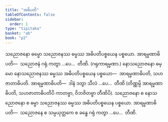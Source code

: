 ```yaml
---
title: "အဓိပတိ"
tableOfContents: false
sidebar:
  order: 1
type: "tipitaka"
basket: "ab"
book: "p2"
---
```



<DynamicBreadcrumb />

<Division number="19" book="p2" e="ch" v="38" p="91">

<Paragraph number="1366" book="p2">
သညောဇနော ဓမ္မော သညောဇနဿ ဓမ္မဿ အဓိပတိပစ္စယေန ပစ္စယော. <Emphasis>အာရမ္မဏာဓိပတိ</Emphasis>—  သညောဇနံ ဂရုံ ကတွာ …ပေ…  တီဏိ. (ဂရုကာရမ္မဏာ.)
</Paragraph>

<Paragraph number="1367" book="p2">
နောသညောဇနော ဓမ္မော နောသညောဇနဿ ဓမ္မဿ အဓိပတိပစ္စယေန ပစ္စယော—  အာရမ္မဏာဓိပတိ, သဟဇာတာဓိပတိ. <Emphasis>အာရမ္မဏာဓိပတိ</Emphasis>—  ဒါနံ ဒတွာ သီလံ …ပေ…  တီဏိ (တိဏ္ဏမ္ပိ အာရမ္မဏာဓိပတိ, သဟဇာတာဓိပတိပိ ကာတဗ္ဗာ, ဝိဘဇိတဗ္ဗာ တီဏိပိ).
</Paragraph>

<Paragraph number="1368" book="p2">
သညောဇနော စ နောသညောဇနော စ ဓမ္မာ သညောဇနဿ ဓမ္မဿ အဓိပတိပစ္စယေန ပစ္စယော. <Emphasis>အာရမ္မဏာဓိပတိ</Emphasis>—  သညောဇနေ စ သမ္ပယုတ္တကေ စ ခန္ဓေ ဂရုံ ကတွာ …ပေ…  တီဏိ.
</Paragraph>
</Division>